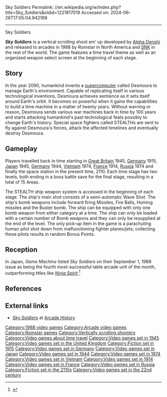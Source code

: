 Sky Soldiers
Permalink: //en.wikipedia.org/w/index.php?title=Sky_Soldiers&oldid=1221817019
Accessed on: 2024-06-26T17:05:04.942169



------
Sky Soldiers
{{Infobox video game
|title= Sky Soldiers
|image= [[File:SkySoldiersTitleScreenArcade.png|frameless|Sky Soldiers]]
|caption = North American arcade flyer
|developer = [[Alpha Denshi]]
|publisher = [[SNK]], [[Romstar]]
|designer =
|released = {{vgrelease|JP|July 1988|NA|September 1988<ref>[http://www.gamefaqs.com/arcade/568743-sky-soldiers/data ''Sky Soldiers''] at [[GameFAQs]]</ref>}}
|genre = [[Shoot 'em up|Scrolling shooter]]
|modes = [[Single-player]], 2 player co-op
|platforms = [[Arcade game|Arcade]]
|arcade system = 
}}

'''''Sky Soldiers''''' is a vertical scrolling shoot em’ up developed by [[Alpha Denshi]] and released to arcades in 1988 by Romstar in North America and [[SNK]] in the rest of the world. The game features a time travel theme as well as an organized weapon select screen at the beginning of each stage.

==Story==
In the year 2090, humankind invents a [[supercomputer]] called Desmoura to manage Earth's environment. Capable of replicating itself in various technological inventions, Desmoura achieves sentience as it sets itself around Earth's orbit. It becomes so powerful when it gains the capabilities to build a time machine in a matter of twenty years. Without warning or reason, Desmoura sends various war machines back in time by 100 years and starts attacking humankind's past technological feats possibly to change Earth's history. Special space fighters called STEALTHs are sent to fly against Desmoura's forces, attack the affected timelines and eventually destroy Desmoura.

==Gameplay==
Players travelled back in time starting in [[Great Britain]] 1945, [[German Empire|Germany]] 1915, [[Empire of Japan|Japan]] 1945, [[Nazi Germany|Germany]] 1944, [[Vietnam]] 1974, [[France]] 1914, [[Soviet Union|Russia]] 1974 and finally the space station in the present time, 2110. Each time stage has two levels, both ending in a boss battle save for the final stage, resulting in a total of 15 Areas.

The STEALTH ship weapon system is accessed in the beginning of each stage. The ship's main shot consists of a semi-automatic Wave Shot. The ship's bomb weapons include forward firing Missiles, Fire Balls, Homing missiles and the Buster bomb. The ship can be equipped with only one bomb weapon from either category at a time. The ship can only be loaded with a certain number of Bomb weapons and they can only be resupplied at the end of the level. The only pick-up item in the game is a parachuting human pilot shot down from malfunctioning fighter planes/jets; collecting these pilots results in random Bonus Points.

== Reception ==
In Japan, ''Game Machine'' listed ''Sky Soldiers'' on their September 1, 1988 issue as being the fourth most-successful table arcade unit of the month, outperforming titles like ''[[Ninja Spirit]]''.<ref>{{cite magazine|title=Game Machine's Best Hit Games 25 - テーブル型TVゲーム機 (Table Videos)|magazine=[[:ja:ゲームマシン|Game Machine]]|issue=339|publisher=[[:ja:アミューズメント通信社|Amusement Press, Inc.]]|date=1 September 1988|page=21|lang=ja}}</ref>

==References==
{{reflist}}

==External links==
* [http://www.arcade-history.com/?n=sky-soldiers&page=detail&id=2465 ''Sky Soldiers''] at [http://www.arcade-history.com/index.php?page=news Arcade History]

[[Category:1988 video games]]
[[Category:Arcade video games]]
[[Category:Romstar games]]
[[Category:Vertically scrolling shooters]]
[[Category:Video games about time travel]]
[[Category:Video games set in 1945]]
[[Category:Video games set in the United Kingdom]]
[[Category:Fiction set in 1915]]
[[Category:Video games set in Germany]]
[[Category:Video games set in Japan]]
[[Category:Video games set in 1944]]
[[Category:Video games set in 1974]]
[[Category:Video games set in Vietnam]]
[[Category:Video games set in 1914]]
[[Category:Video games set in France]]
[[Category:Video games set in Russia]]
[[Category:Fiction set in the 2110s]]
[[Category:Video games set in the 22nd century]]